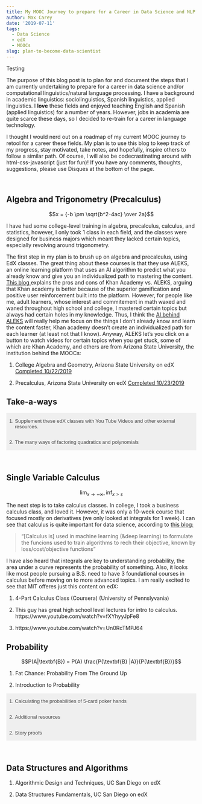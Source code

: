 ```yaml
---
title: My MOOC Journey to prepare for a Career in Data Science and NLP
author: Max Carey
date: '2019-07-11'
tags:
  - Data Science
  - edX
  - MOOCs
slug: plan-to-become-data-scientist
---
```


<link rel="stylesheet" href="https://stackpath.bootstrapcdn.com/bootstrap/4.3.1/css/bootstrap.min.css" integrity="sha384-ggOyR0iXCbMQv3Xipma34MD+dH/1fQ784/j6cY/iJTQUOhcWr7x9JvoRxT2MZw1T" crossorigin="anonymous">

<style>
.accordion {
  background-color: #xeee;
  color: #444;
  cursor: pointer;
  padding: 0px;
  width: 100%;
  text-align: left;
  border: none;
  outline: none;
  transition: 0.8s;
}

/* Add a background color to the button if it is clicked on (add the .active class with JS), and when you move the mouse over it (hover) */
.active, .accordion:hover {
  background-color:  #336cff;
}

/* Style the accordion panel. Note: hidden by default */
.panel {
  padding: 0 18px;
  background-color: white;
  display: none;
  overflow: hidden;
}

</style>

<script src='https://cdnjs.cloudflare.com/ajax/libs/mathjax/2.7.5/MathJax.js?config=TeX-MML-AM_CHTML' async></script>

Testing

The purpose of this blog post is to plan for and document the steps that I am currently undertaking to prepare for a career in data science and/or computational linguistics/natural language processing. I have a background in academic linguistics: sociolinguistics, Spanish linguistics, applied linguistics. I **love** these fields and enjoyed teaching English and Spanish (applied linguistics) for a number of years. However, jobs in academia are quite scarce these days, so I decided to re-train for a career in language technology.

I thought I would nerd out on a roadmap of my current MOOC journey to retool for a career these fields. My plan is to use this blog to keep track of my progress, stay motivated, take notes, and hopefully, inspire others to follow a similar path. Of course, I will also be codecrastinating around with html-css-javascript (just for fun)! If you have any comments, thoughts, suggestions, please use Disques at the bottom of the page.

<br>

## Algebra and Trigonometry (Precalculus)

$$x = {-b \pm \sqrt{b^2-4ac} \over 2a}$$

I have had some college-level training in algebra, precalculus, calculus, and statistics, however, I only took 1 class in each field, and the classes were designed for business majors which meant they lacked certain topics, especially revolving around trigonometry.

The first step in my plan is to brush up on algebra and precalculus, using EdX classes. The great thing about these courses is that they use ALEKS, an online learning platform that uses an AI algorithm to predict what you already know and give you an individualized path to mastering the content. <a href="https://sway.office.com/tFxqIGwGLW6DmseU" target=blank> This blog </a> explains the pros and cons of Khan Academy vs. ALEKS, arguing that Khan academy is better because of the superior gamification and positive user reinforcement built into the platform. However, for people like me, adult learners, whose interest and commitement in math waxed and waned throughout high school and college, I mastered certain topics but always had certain holes in my knowledge. Thus, I think the <a href="https://www.aleks.com/video/how_aleks_works" target=blank>AI behind ALEKS</a> will really help me focus on the things I don't already know and learn the content faster, Khan academy doesn't create an individualized path for each learner (at least not that I know). Anyway, ALEKS let's you click on a button to watch videos for certain topics when you get stuck, some of which are Khan Academy, and others are from Arizona State University, the institution behind the MOOCs:

1. College Algebra and Geometry, Arizona State University on edX  <a href="https://courses.edx.org/certificates/3545df71ca804c18a0c28c95266ffb77" target=blank> Completed 10/22/2019 </a>

2. Precalculus, Arizona State University on edX  <a href="https://www.google.com" target=blank> Completed 10/23/2019 </a>

## Take-a-ways

<button class="accordion">1. Supplement these edX classes with You Tube Videos and other external resources.</button>
<div class="panel">
  <p>Although my experience with ALEKS was great for the reasons I described above, at times the videos by Arizona State University were a bit robotic and dry. I often needed some more detailed explanations of certain topics, esepcially trigonometry. Here are some of the gems that I found:

1. <a href="https://www.youtube.com/watch?v=NxpXKiFjXjc&t=188s" target=blank> How to derive the unit circle </a> using special right triangles. This comes from the <a href="https://www.youtube.com/channel/UC59w9x18hNNELpDvmo1UhVQ" target=blank> Simple Math </a> Youtube Channel which I highly reccomend.

2. <a href="https://www.youtube.com/watch?v=qW6Ua50fTw8&t=208s" target=blank> Memorize the first quadrant of unit cirlce and derive the rest by reflecting </a> (Brian McLogan) In this video, Mr. Brian Mclogan, explains how to memorize the first quadrant of the unit circle and then just derive the other points using reflections.

3. <a href="https://www.udemy.com/course/analytictrigonometry/" target=blank> Trigonometry Your Complete Guide </a> (Brian Mclogan). After working my way through this class, I had a solid foundation in trig and the problems on identities became easier to understand. Brian McLogans' videos (see above) are fantastic and many are available for free on You Tube.

4. <a href="https://www.mathbootcamps.com/the-pythagorean-identities-you-only-need-to-memorize-one/" target=blank> Deriving the pythogarean identies </a>

5. <a href="https://www.mathopenref.com/reference-angle.html" target=blank> Interactive visualization on reference angles </a>

6. <a href="https://www.youtube.com/channel/UClOR1BiPyOkkIAnv9Cmj4iw" target=blank> Mario's Math Tutoring You Tube Channel </a> I have ran into a couple gems here too! But I haven't explored the channel as much as the ones above.

7. <a href="https://www.youtube.com/watch?v=f6tHqOmIj1E"> Divisbility rules </a>

8. Kahn Academy Articles <a href="https://www.khanacademy.org/math/algebra/x2f8bb11595b61c86:quadratics-multiplying-factoring/x2f8bb11595b61c86:factor-difference-squares/a/factoring-quadratics-difference-of-squares" target=blank> (example) </a> For me, the Kahn academy videos were quite slow, since I had seen a lot of this stuff already. Often times I found it helpful to look up a concept in a Kahn Academy article instead of a video, just appending "kahn article" to your google search should do the trick. For example, when working on factoring trigonometric identities, looking up the difference of squares method brought me to this excellent article: 

</p>
</div>

<button class="accordion">2. The many ways of factoring quadratics and polynomials</button>
<div class="panel">
  <p> There are many different ways to factor polynomials, (a) the sum-product method, (b) the a*c method, (c) completing the square method, (d) the quadratic formula method, (e) using variable replacement or u-substitution, (f) factor by grouping (e) solving it graphically, (f) <a href="https://www.nytimes.com/2020/02/05/science/quadratic-equations-algebra.html" target="blank"> this method </a> that got a lot of PR in the New York Times recently used method that I read about in the New York Times (see link below). As a student of Math, I'm looking for a consise or rule-of-thumb explanation of when to use each of these formulas. When looking at a polynomial, how can I know which method(s) to use.

  Work in progress attemp at creating such an algorithm:

  >> If the leading coeficient is greater than 1, check for (a) and if you fail use (d) or (e). If the leading coeficient is greater than 1, then try (b), else use (d) or (e).

</p>
</div>

<br>

## Single Variable Calculus

$$\lim_{x \to +\infty}, \inf_{x > s}$$

The next step is to take calculus classes. In college, I took a business calculus class, and loved it. However, it was only a 10-week course that focused mostly on derivatives (we only looked at integrals for 1 week). I can see that calculus is quite important for data science, according to <a href="https://towardsdatascience.com/mathematics-for-data-science-e53939ee8306" target=blank>this blog:</a>

> "[Calculus is] used in machine learning (&deep learning) to formulate the funcions used to train algorithms to rech their objective, known by loss/cost/objective functions"

I have also heard that integrals are key to understanding probability, the area under a curve represents the probability of something. Also, it looks like most people pursuing a B.S. need to have 3 foundational courses in calculus before moving on to more advanced topics. I am really excited to see that MIT offeres just this content on edX:

1. 4-Part Calculus Class (Coursera) (University of Pennslyvania)

2. This guy has great high school level lectures for intro to calculus.
https://www.youtube.com/watch?v=fXYhyyJpFe8

3. https://www.youtube.com/watch?v=Un0RcTMPJ64



## Probability

$$P(A|\textbf{B}) = P(A) \frac{P(\textbf{B} |A)}{P(\textbf{B})}$$

1. Fat Chance: Probability From The Ground Up

2. Introduction to Probability


<button class="accordion">1. Calculating the probabilities of 5-card poker hands</button>
<div class="panel">

I thought it would be a good idea to practice counting (using the multiplication principle and the binomial coeficient) would be to calculute poker hands.) <a href="https://www-users.math.umn.edu/~shopkins/classes/4707/poker_hands.pdf" target=blank> Here </a> is a good reource that has already done this and I can compare my answers.

1. A single pair
$$ 13*{4 \choose 2}*{50 \choose 3} $$
This first way I thought about this probability was, 13 possible demoniations of cards, imagine being somewhere on the multiplication principle tree say, for 7. Then we have 4 choose 2 possible ways of getting a pair for that demoniation. Then assuming we have a pair, there are 50 chose 3 more cards remaining. It appears this answer was wrong.

1528800

2. Four-of-a-kind
https://math.stackexchange.com/questions/1819001/probability-of-being-dealt-four-of-a-kind-in-a-set-of-5-cards

I actually came up with the right response for this category.


</p>
</div>

<button class="accordion">2.  Additional resources</button>
<div class="panel">

1. http://www.ilectureonline.com/lectures/subject/MATH/18/162
This guy has a lot of free lectures on different math classes which he gives at an excellent pace for my level of understanding. The probability lectures seem great, so far I've only watched the videos on sets and set theory.

2. Stat 110 Lectures on Youtube. These lectures complement the edX class but are not  a required part of this class. https://projects.iq.harvard.edu/stat110/youtube

3. The law of total probability: https://www.youtube.com/watch?v=F3y8qupFfUs


4. Good practice problem on PMFs that is pretty abstract but seems to help with some of the basic ideas: https://www.youtube.com/watch?v=Qx2NKaUCUw0

5. Good video and channel on binomial distributions: https://www.youtube.com/watch?v=e04_wUoscBU. Didn't catch the part at the end after 10 minutes on cumulative distributions, but we can come to this later.

6. An awesome probability cheat sheet based on the same book that my probability edX probability class uses: https://www.wzchen.com/probability-cheatsheet/

7. Excellent video on indicator variables well explained with set theory: https://www.youtube.com/watch?v=DaGcgPxfDoA
- Shoul dcome back and look at the other vieos this guy has.


My story is first choose 2 spaids out of the 13 spaids, then choose the remaining 3 cards from all the hands that do not have sapids (52-13spaids). Divide that by all the possible hands.
```r
(choose(13,2)*choose(39,3))/choose(52,5)
```


Use the same logic to calculate a one of a kind or a two of a kind or a three of a kind.


```r

```







</p>
</div>


<button class="accordion">2. Story proofs</button>
<div class="panel">

 we could first choose the team captain and then choose the remaining 𝑘−1 team members; this gives the left-hand side. Equivalently, we could first choose the 𝑘 team members and then choose one of them to be captain; this gives the right-hand side.

$$ n {n-1 \choose k-1} = k{n \choose k} $$

</p>
</div>



<br>

## Data Structures and Algorithms


1. Algorithmic Design and Techniques, UC San Diego on edX

2. Data Structures Fundamentals, UC San Diego on edX


<script>

var acc = document.getElementsByClassName("accordion");
var i;

for (i = 0; i < acc.length; i++) {
  acc[i].addEventListener("click", function() {
    /* Toggle between adding and removing the "active" class,
    to highlight the button that controls the panel */
    this.classList.toggle("active");

    /* Toggle between hiding and showing the active panel */
    var panel = this.nextElementSibling;
    if (panel.style.display === "block") {
      panel.style.display = "none";
    } else {
      panel.style.display = "block";
    }
  });
} 

</script>